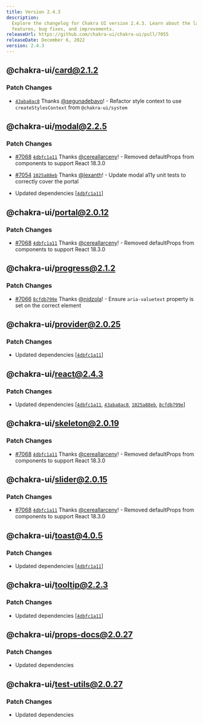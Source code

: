 ```yaml
---
title: Version 2.4.3
description:
  Explore the changelog for Chakra UI version 2.4.3. Learn about the latest
  features, bug fixes, and improvements.
releaseUrl: https://github.com/chakra-ui/chakra-ui/pull/7055
releaseDate: December 6, 2022
version: 2.4.3
---
```


## @chakra-ui/card@2.1.2

### Patch Changes

- [`43aba8ac8`](https://github.com/chakra-ui/chakra-ui/commit/43aba8ac88dc729b17ae7474b42f82642fe5a15f)
  Thanks [@segunadebayo](https://github.com/segunadebayo)! - Refactor style
  context to use `createStylesContext` from `@chakra-ui/system`

## @chakra-ui/modal@2.2.5

### Patch Changes

- [#7068](https://github.com/chakra-ui/chakra-ui/pull/7068)
  [`4dbfc1a11`](https://github.com/chakra-ui/chakra-ui/commit/4dbfc1a115a2fce51b29f3fd3baa3a823b3e359d)
  Thanks [@cereallarceny](https://github.com/cereallarceny)! - Removed
  defaultProps from components to support React 18.3.0

- [#7054](https://github.com/chakra-ui/chakra-ui/pull/7054)
  [`1025a88eb`](https://github.com/chakra-ui/chakra-ui/commit/1025a88eb428adea2797c57a756ea513a6d50762)
  Thanks [@lexanth](https://github.com/lexanth)! - Update modal a11y unit tests
  to correctly cover the portal

- Updated dependencies
  \[[`4dbfc1a11`](https://github.com/chakra-ui/chakra-ui/commit/4dbfc1a115a2fce51b29f3fd3baa3a823b3e359d)]

## @chakra-ui/portal@2.0.12

### Patch Changes

- [#7068](https://github.com/chakra-ui/chakra-ui/pull/7068)
  [`4dbfc1a11`](https://github.com/chakra-ui/chakra-ui/commit/4dbfc1a115a2fce51b29f3fd3baa3a823b3e359d)
  Thanks [@cereallarceny](https://github.com/cereallarceny)! - Removed
  defaultProps from components to support React 18.3.0

## @chakra-ui/progress@2.1.2

### Patch Changes

- [#7066](https://github.com/chakra-ui/chakra-ui/pull/7066)
  [`8cfdb799e`](https://github.com/chakra-ui/chakra-ui/commit/8cfdb799eb0d407a25dd10bbd850cadd340c79dd)
  Thanks [@nidzola](https://github.com/nidzola)! - Ensure `aria-valuetext`
  property is set on the correct element

## @chakra-ui/provider@2.0.25

### Patch Changes

- Updated dependencies
  \[[`4dbfc1a11`](https://github.com/chakra-ui/chakra-ui/commit/4dbfc1a115a2fce51b29f3fd3baa3a823b3e359d)]

## @chakra-ui/react@2.4.3

### Patch Changes

- Updated dependencies
  \[[`4dbfc1a11`](https://github.com/chakra-ui/chakra-ui/commit/4dbfc1a115a2fce51b29f3fd3baa3a823b3e359d),
  [`43aba8ac8`](https://github.com/chakra-ui/chakra-ui/commit/43aba8ac88dc729b17ae7474b42f82642fe5a15f),
  [`1025a88eb`](https://github.com/chakra-ui/chakra-ui/commit/1025a88eb428adea2797c57a756ea513a6d50762),
  [`8cfdb799e`](https://github.com/chakra-ui/chakra-ui/commit/8cfdb799eb0d407a25dd10bbd850cadd340c79dd)]

## @chakra-ui/skeleton@2.0.19

### Patch Changes

- [#7068](https://github.com/chakra-ui/chakra-ui/pull/7068)
  [`4dbfc1a11`](https://github.com/chakra-ui/chakra-ui/commit/4dbfc1a115a2fce51b29f3fd3baa3a823b3e359d)
  Thanks [@cereallarceny](https://github.com/cereallarceny)! - Removed
  defaultProps from components to support React 18.3.0

## @chakra-ui/slider@2.0.15

### Patch Changes

- [#7068](https://github.com/chakra-ui/chakra-ui/pull/7068)
  [`4dbfc1a11`](https://github.com/chakra-ui/chakra-ui/commit/4dbfc1a115a2fce51b29f3fd3baa3a823b3e359d)
  Thanks [@cereallarceny](https://github.com/cereallarceny)! - Removed
  defaultProps from components to support React 18.3.0

## @chakra-ui/toast@4.0.5

### Patch Changes

- Updated dependencies
  \[[`4dbfc1a11`](https://github.com/chakra-ui/chakra-ui/commit/4dbfc1a115a2fce51b29f3fd3baa3a823b3e359d)]

## @chakra-ui/tooltip@2.2.3

### Patch Changes

- Updated dependencies
  \[[`4dbfc1a11`](https://github.com/chakra-ui/chakra-ui/commit/4dbfc1a115a2fce51b29f3fd3baa3a823b3e359d)]

## @chakra-ui/props-docs@2.0.27

### Patch Changes

- Updated dependencies

## @chakra-ui/test-utils@2.0.27

### Patch Changes

- Updated dependencies
